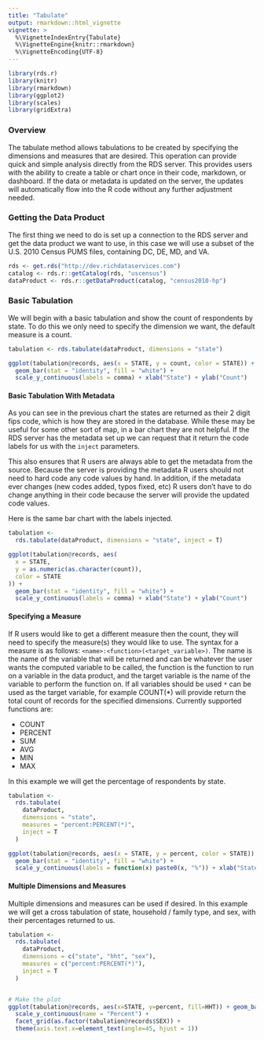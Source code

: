 ```yaml
---
title: "Tabulate"
output: rmarkdown::html_vignette
vignette: >
  %\VignetteIndexEntry{Tabulate}
  %\VignetteEngine{knitr::rmarkdown}
  %\VignetteEncoding{UTF-8}
---
```


<style>
  table {
     width: 100%;
  }
</style>

```r
library(rds.r)
library(knitr)
library(rmarkdown)
library(ggplot2)
library(scales)
library(gridExtra)
```
### Overview 

The tabulate method allows tabulations to be created by specifying the dimensions and measures that are desired. This operation can provide quick and simple analysis directly from the RDS server. This provides users with the ability to create a table or chart once in their code, markdown, or dashboard. If the data or metadata is updated on the server, the updates will automatically flow into the R code without any further adjustment needed. 

### Getting the Data Product

The first thing we need to do is set up a connection to the RDS server and get the data product we want to use, in this case we will use a subset of the U.S. 2010 Census PUMS files, containing DC, DE, MD, and VA.

```r
rds <- get.rds("http://dev.richdataservices.com")
catalog <- rds.r::getCatalog(rds, "uscensus")
dataProduct <- rds.r::getDataProduct(catalog, "census2010-hp")
```

### Basic Tabulation 

We will begin with a basic tabulation and show the count of respondents by state. To do this we only need to specify the dimension we want, the default measure is a count.

```r
tabulation <- rds.tabulate(dataProduct, dimensions = "state")

ggplot(tabulation@records, aes(x = STATE, y = count, color = STATE)) +
  geom_bar(stat = "identity", fill = "white") + 
  scale_y_continuous(labels = comma) + xlab("State") + ylab("Count")
```

#### Basic Tabulation With Metadata

As you can see in the previous chart the states are returned as their 2 digit fips code, which is how they are stored in the database. While these may be useful for some other sort of map, in a bar chart they are not helpful. If the RDS server has the metadata set up we can request that it return the code labels for us with the `inject` parameters. 

This also ensures that R users are always able to get the metadata from the source. Because the server is providing the metadata R users should not need to hard code any code values by hand. In addition, if the metadata ever changes (new codes added, typos fixed, etc) R users don't have to do change anything in their code because the server will provide the updated code values. 

Here is the same bar chart with the labels injected. 

```r
tabulation <-
  rds.tabulate(dataProduct, dimensions = "state", inject = T)

ggplot(tabulation@records, aes(
  x = STATE,
  y = as.numeric(as.character(count)),
  color = STATE
)) +
  geom_bar(stat = "identity", fill = "white") + 
  scale_y_continuous(labels = comma) + xlab("State") + ylab("Count")
```

#### Specifying a Measure

If R users would like to get a different measure then the count, they will need to specify the measure(s) they would like to use. The syntax for a measure is as follows: `<name>:<function>(<target_variable>)`. The name is the name of the variable that will be returned and can be whatever the user wants the computed variable to be called, the function is the function to run on a variable in the data product, and the target variable is the name of the variable to perform the function on. If all variables should be used `*` can be used as the target variable, for example COUNT(*) will provide return the total count of records for the specified dimensions. Currently supported functions are:
 
- COUNT
- PERCENT
- SUM
- AVG
- MIN
- MAX

In this example we will get the percentage of respondents by state.

```r
tabulation <-
  rds.tabulate(
    dataProduct,
    dimensions = "state",
    measures = "percent:PERCENT(*)",
    inject = T
  )

ggplot(tabulation@records, aes(x = STATE, y = percent, color = STATE)) +
  geom_bar(stat = "identity", fill = "white") + 
  scale_y_continuous(labels = function(x) paste0(x, "%")) + xlab("State") + ylab("Percent of Respondents")
```

#### Multiple Dimensions and Measures

Multiple dimensions and measures can be used if desired. In this example we will get a cross tabulation of state, household / family type, and sex, with their percentages returned to us. 

```r
tabulation <-
  rds.tabulate(
    dataProduct,
    dimensions = c("state", "hht", "sex"),
    measures = c("percent:PERCENT(*)"),
    inject = T
  )


# Make the plot
ggplot(tabulation@records, aes(x=STATE, y=percent, fill=HHT)) + geom_bar(stat="identity") +
  scale_y_continuous(name = "Percent") + 
  facet_grid(as.factor(tabulation@records$SEX)) +
  theme(axis.text.x=element_text(angle=45, hjust = 1))

```

